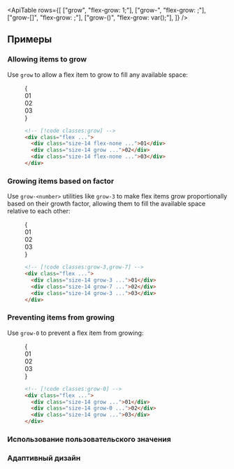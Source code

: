 

<ApiTable
  rows={[
    ["grow", "flex-grow: 1;"],
    ["grow-<number>", "flex-grow: <number>;"],
    ["grow-[<value>]", "flex-grow: <value>;"],
    ["grow-(<custom-property>)", "flex-grow: var(<custom-property>);"],
  ]}
/>

## Примеры

### Allowing items to grow

Use `grow` to allow a flex item to grow to fill any available space:

<Figure>

<Example resizable>
  {
    <div className="grid grid-cols-1">
      <Stripes border className="col-start-1 row-start-1 rounded-lg" />
      <div className="col-start-1 row-start-1 flex gap-4 rounded-lg font-mono text-sm leading-6 font-bold text-white">
        <div className="flex size-14 flex-none items-center justify-center rounded-lg bg-sky-300 dark:bg-sky-800 dark:text-sky-400">
          01
        </div>
        <div className="flex size-14 grow items-center justify-center rounded-lg bg-sky-500 p-4">02</div>
        <div className="flex size-14 flex-none items-center justify-center rounded-lg bg-sky-300 p-4 dark:bg-sky-800 dark:text-sky-400">
          03
        </div>
      </div>
    </div>
  }
</Example>

```html
<!-- [!code classes:grow] -->
<div class="flex ...">
  <div class="size-14 flex-none ...">01</div>
  <div class="size-14 grow ...">02</div>
  <div class="size-14 flex-none ...">03</div>
</div>
```

</Figure>

### Growing items based on factor

Use `grow-<number>` utilities like `grow-3` to make flex items grow proportionally based on their growth factor, allowing them to fill the available space relative to each other:

<Figure>

<Example resizable>
  {
    <div className="grid grid-cols-1">
      <Stripes border className="col-start-1 row-start-1 rounded-lg" />
      <div className="col-start-1 row-start-1 flex gap-4 rounded-lg font-mono text-sm leading-6 font-bold text-white">
        <div className="flex size-14 grow-3 items-center justify-center rounded-lg bg-indigo-300 dark:bg-indigo-800 dark:text-indigo-400">
          01
        </div>
        <div className="flex size-14 grow-7 items-center justify-center rounded-lg bg-indigo-500 p-4">02</div>
        <div className="flex size-14 grow-3 items-center justify-center rounded-lg bg-indigo-300 p-4 dark:bg-indigo-800 dark:text-indigo-400">
          03
        </div>
      </div>
    </div>
  }
</Example>

```html
<!-- [!code classes:grow-3,grow-7] -->
<div class="flex ...">
  <div class="size-14 grow-3 ...">01</div>
  <div class="size-14 grow-7 ...">02</div>
  <div class="size-14 grow-3 ...">03</div>
</div>
```

</Figure>

### Preventing items from growing

Use `grow-0` to prevent a flex item from growing:

<Figure>

<Example resizable>
  {
    <div className="grid grid-cols-1">
      <Stripes border className="col-start-1 row-start-1 rounded-lg" />
      <div className="col-start-1 row-start-1 flex gap-4 rounded-lg font-mono text-sm leading-6 font-bold text-white">
        <div className="flex size-14 grow items-center justify-center rounded-lg bg-pink-300 p-4 dark:bg-pink-800 dark:text-pink-400">
          01
        </div>
        <div className="flex size-14 shrink-0 grow-0 items-center justify-center rounded-lg bg-pink-500">02</div>
        <div className="hidden size-14 grow items-center justify-center rounded-lg bg-pink-300 p-4 md:flex dark:bg-pink-800 dark:text-pink-400">
          03
        </div>
      </div>
    </div>
  }
</Example>

```html
<!-- [!code classes:grow-0] -->
<div class="flex ...">
  <div class="size-14 grow ...">01</div>
  <div class="size-14 grow-0 ...">02</div>
  <div class="size-14 grow ...">03</div>
</div>
```

</Figure>

### Использование пользовательского значения

<UsingACustomValue utility="grow" name="flex grow factor" value="25vw" />

### Адаптивный дизайн

<ResponsiveDesign property="flex-grow" defaultClass="grow" featuredClass="grow-0" />
